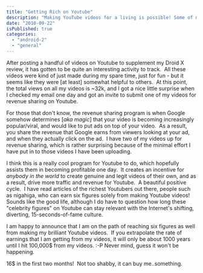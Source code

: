 ```yaml
---
title: "Getting Rich on Youtube"
description: "Making YouTube videos for a living is possible! Some of my musings on the creator economy having been one for a while."
date: "2010-09-22"
isPublished: true
categories:
  - "android-2"
  - "general"
---
```


After posting a handful of videos on Youtube to supplement my Droid X review, it has gotten to be quite an interesting activity to track.  All these videos were kind of just made during my spare time, just for fun - but it seems like they were \[at least\] somewhat helpful to others.  At this point, the total views on all my videos is ~32k, and I got a nice little surprise when I checked my email one day and got an invite to submit one of my videos for revenue sharing on Youtube.

For those that don't know, the revenue sharing program is when Google somehow determines \[_aka magic_\] that your video is becoming increasingly popular/viral, and would like to put ads on top of your video.  As a result, you share the revenue that Google earns from viewers looking at your ad, and when they actually click on the ad.  I have two of my videos up for revenue sharing, which is rather surprising because of the minimal effort I have put in to those videos I have been uploading.

I think this is a really cool program for Youtube to do, which hopefully assists them in becoming profitable one day.  It creates an incentive for _anybody in the world_ to create genuine and legit videos of their own, and as a result, drive more traffic and revenue for Youtube.  A beautiful positive cycle.  I have read articles of the richest Youtubers out there, people such as nigahiga, who can earn six figures solely from making Youtube videos!  Sounds like the good life, although I do have to question how long these "celebrity figures" on Youtube can stay relevant with the Internet's shifting, diverting, 15-seconds-of-fame culture.

I am happy to announce that I am on the path of reaching six figures as well from making my brilliant Youtube videos.  If you extrapolate the rate of earnings that I am getting from my videos, it will only be about 1000 years until I hit 100,000$ from my videos. :-P Never mind, guess it won't be happening.

16$ in the first two months!  Not too shabby, it can buy me..something.

